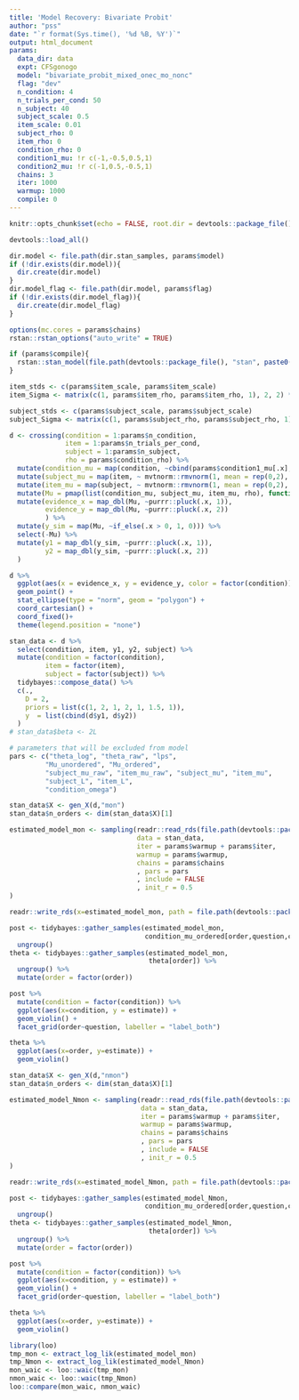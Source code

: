 ```yaml
---
title: 'Model Recovery: Bivariate Probit'
author: "pss"
date: "`r format(Sys.time(), '%d %B, %Y')`"
output: html_document
params:
  data_dir: data
  expt: CFSgonogo
  model: "bivariate_probit_mixed_onec_mo_nonc"
  flag: "dev"
  n_condition: 4
  n_trials_per_cond: 50
  n_subject: 40
  subject_scale: 0.5
  item_scale: 0.01
  subject_rho: 0
  item_rho: 0
  condition_rho: 0 
  condition1_mu: !r c(-1,-0.5,0.5,1)
  condition2_mu: !r c(-1,0.5,-0.5,1)
  chains: 3
  iter: 1000
  warmup: 1000
  compile: 0
---
```


```r
knitr::opts_chunk$set(echo = FALSE, root.dir = devtools::package_file(), message = FALSE, warning = FALSE, fig.width = 7, fig.asp = 1, cache = FALSE, cache.path = paste0(file.path(devtools::package_file(), "output", "cache", params$model, params$flag, params$participant), .Platform$file.sep), fig.path = paste0(file.path(devtools::package_file(), "output", "figures", params$model, params$flag), .Platform$file.sep) )

devtools::load_all()

dir.model <- file.path(dir.stan_samples, params$model)
if (!dir.exists(dir.model)){
  dir.create(dir.model)
}
dir.model_flag <- file.path(dir.model, params$flag)
if (!dir.exists(dir.model_flag)){
  dir.create(dir.model_flag)
}

options(mc.cores = params$chains)
rstan::rstan_options("auto_write" = TRUE)

if (params$compile){
  rstan::stan_model(file.path(devtools::package_file(), "stan", paste0(params$model, ".stan")))
}

item_stds <- c(params$item_scale, params$item_scale)
item_Sigma <- matrix(c(1, params$item_rho, params$item_rho, 1), 2, 2) * (item_stds %*% t(item_stds))

subject_stds <- c(params$subject_scale, params$subject_scale)
subject_Sigma <- matrix(c(1, params$subject_rho, params$subject_rho, 1), 2, 2) * (subject_stds %*% t(subject_stds))

d <- crossing(condition = 1:params$n_condition,
              item = 1:params$n_trials_per_cond,
              subject = 1:params$n_subject,
              rho = params$condition_rho) %>%
  mutate(condition_mu = map(condition, ~cbind(params$condition1_mu[.x], params$condition2_mu[.x]))) %>%
  mutate(subject_mu = map(item, ~ mvtnorm::rmvnorm(1, mean = rep(0,2), sigma = subject_Sigma))) %>%
  mutate(item_mu = map(subject, ~ mvtnorm::rmvnorm(1, mean = rep(0,2), sigma = item_Sigma))) %>%
  mutate(Mu = pmap(list(condition_mu, subject_mu, item_mu, rho), function(a,b,c,d) mvtnorm::rmvnorm(1, mean = a + b + c, sigma = matrix(c(1, d, d, 1), 2, 2)) )) %>%
  mutate(evidence_x = map_dbl(Mu, ~purrr::pluck(.x, 1)),
         evidence_y = map_dbl(Mu, ~purrr::pluck(.x, 2))
         ) %>%
  mutate(y_sim = map(Mu, ~if_else(.x > 0, 1, 0))) %>%
  select(-Mu) %>%
  mutate(y1 = map_dbl(y_sim, ~purrr::pluck(.x, 1)),
         y2 = map_dbl(y_sim, ~purrr::pluck(.x, 2))
  ) 
```



```r

d %>%
  ggplot(aes(x = evidence_x, y = evidence_y, color = factor(condition))) +
  geom_point() +
  stat_ellipse(type = "norm", geom = "polygon") +
  coord_cartesian() +
  coord_fixed()+
  theme(legend.position = "none")

```

```r

stan_data <- d %>%
  select(condition, item, y1, y2, subject) %>%
  mutate(condition = factor(condition),
         item = factor(item),
         subject = factor(subject)) %>%
  tidybayes::compose_data() %>%
  c(.,
    D = 2,
    priors = list(c(1, 2, 1, 2, 1, 1.5, 1)),
    y  = list(cbind(d$y1, d$y2))
  )
# stan_data$beta <- 2L

# parameters that will be excluded from model
pars <- c("theta_log", "theta_raw", "lps",
         "Mu_unordered", "Mu_ordered",
         "subject_mu_raw", "item_mu_raw", "subject_mu", "item_mu",
         "subject_L", "item_L",
         "condition_omega")


```


```r

stan_data$X <- gen_X(d,"mon")
stan_data$n_orders <- dim(stan_data$X)[1]

estimated_model_mon <- sampling(readr::read_rds(file.path(devtools::package_file(), "stan", paste0(params$model, ".rds"))), 
                                data = stan_data, 
                                iter = params$warmup + params$iter,
                                warmup = params$warmup,
                                chains = params$chains
                                , pars = pars
                                , include = FALSE
                                , init_r = 0.5
)

readr::write_rds(x=estimated_model_mon, path = file.path(devtools::package_file(), "output", "stan_samples", params$model, params$flag, "data_mon.rds"))

```



```r

post <- tidybayes::gather_samples(estimated_model_mon,
                                  condition_mu_ordered[order,question,condition]) %>%
  ungroup()
theta <- tidybayes::gather_samples(estimated_model_mon,
                                   theta[order]) %>%
  ungroup() %>%
  mutate(order = factor(order))

post %>%
  mutate(condition = factor(condition)) %>%
  ggplot(aes(x=condition, y = estimate)) +
  geom_violin() +
  facet_grid(order~question, labeller = "label_both")

theta %>%
  ggplot(aes(x=order, y=estimate)) +
  geom_violin() 
```



```r

stan_data$X <- gen_X(d,"nmon")
stan_data$n_orders <- dim(stan_data$X)[1]

estimated_model_Nmon <- sampling(readr::read_rds(file.path(devtools::package_file(), "stan", paste0(params$model, ".rds"))), 
                                 data = stan_data, 
                                 iter = params$warmup + params$iter,
                                 warmup = params$warmup,
                                 chains = params$chains
                                 , pars = pars
                                 , include = FALSE
                                 , init_r = 0.5
)

readr::write_rds(x=estimated_model_Nmon, path = file.path(devtools::package_file(), "output", "stan_samples", params$model, params$flag, "data_Nmon.rds"))

```


```r

post <- tidybayes::gather_samples(estimated_model_Nmon,
                                  condition_mu_ordered[order,question,condition]) %>%
  ungroup()
theta <- tidybayes::gather_samples(estimated_model_Nmon,
                                   theta[order]) %>%
  ungroup() %>%
  mutate(order = factor(order))

post %>%
  mutate(condition = factor(condition)) %>%
  ggplot(aes(x=condition, y = estimate)) +
  geom_violin() +
  facet_grid(order~question, labeller = "label_both")

theta %>%
  ggplot(aes(x=order, y=estimate)) +
  geom_violin() 
```


```r
library(loo)
tmp_mon <- extract_log_lik(estimated_model_mon)
tmp_Nmon <- extract_log_lik(estimated_model_Nmon)
mon_waic <- loo::waic(tmp_mon)
nmon_waic <- loo::waic(tmp_Nmon)
loo::compare(mon_waic, nmon_waic)
```


